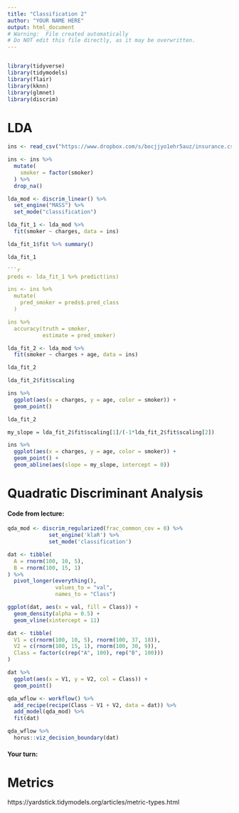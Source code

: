 ```yaml
---
title: "Classification 2"
author: "YOUR NAME HERE"
output: html_document
# Warning:  File created automatically
# Do NOT edit this file directly, as it may be overwritten.
---
```


```r
```
```r
library(tidyverse)
library(tidymodels)
library(flair)
library(kknn)
library(glmnet)
library(discrim)
```

# LDA

```r
ins <- read_csv("https://www.dropbox.com/s/bocjjyo1ehr5auz/insurance.csv?dl=1")

ins <- ins %>%
  mutate(
    smoker = factor(smoker)
  ) %>%
  drop_na()
```

```r
lda_mod <- discrim_linear() %>%
  set_engine("MASS") %>%
  set_mode("classification")
```

```r
lda_fit_1 <- lda_mod %>%
  fit(smoker ~ charges, data = ins)

lda_fit_1$fit %>% summary()
```

```r
lda_fit_1 

```r
preds <- lda_fit_1 %>% predict(ins)

ins <- ins %>%
  mutate(
    pred_smoker = preds$.pred_class
  )

ins %>%
  accuracy(truth = smoker,
           estimate = pred_smoker)
```

```r
lda_fit_2 <- lda_mod %>%
  fit(smoker ~ charges + age, data = ins)

lda_fit_2
```

```r
lda_fit_2$fit$scaling
```

```r
ins %>%
  ggplot(aes(x = charges, y = age, color = smoker)) +
  geom_point()
```

```r
lda_fit_2

my_slope = lda_fit_2$fit$scaling[1]/(-1*lda_fit_2$fit$scaling[2])
```

```r

ins %>%
  ggplot(aes(x = charges, y = age, color = smoker)) +
  geom_point() +
  geom_abline(aes(slope = my_slope, intercept = 0))
```

# Quadratic Discriminant Analysis

#### Code from lecture:

```r
qda_mod <- discrim_regularized(frac_common_cov = 0) %>% 
             set_engine('klaR') %>% 
             set_mode('classification')
```

```r
dat <- tibble(
  A = rnorm(100, 10, 5),
  B = rnorm(100, 15, 1)
) %>%
  pivot_longer(everything(),
               values_to = "val",
               names_to = "Class")

ggplot(dat, aes(x = val, fill = Class)) +
  geom_density(alpha = 0.5) +
  geom_vline(xintercept = 11)
```

```r
dat <- tibble(
  V1 = c(rnorm(100, 10, 5), rnorm(100, 37, 18)),
  V2 = c(rnorm(100, 15, 1), rnorm(100, 30, 9)),
  Class = factor(c(rep("A", 100), rep("B", 100)))
) 

dat %>%
  ggplot(aes(x = V1, y = V2, col = Class)) +
  geom_point()
```

```r
qda_wflow <- workflow() %>%
  add_recipe(recipe(Class ~ V1 + V2, data = dat)) %>%
  add_model(qda_mod) %>%
  fit(dat)

qda_wflow %>%
  horus::viz_decision_boundary(dat)
```

#### Your turn:

# Metrics

https://yardstick.tidymodels.org/articles/metric-types.html
